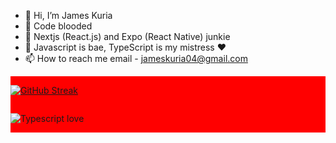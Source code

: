 - 👋 Hi, I’m James Kuria
- 👀 Code blooded
- 🌱 Nextjs (React.js) and Expo (React Native) junkie 
- 💞️ Javascript is bae, TypeScript is my mistress ❤️
- 📫 How to reach me email - jameskuria04@gmail.com
<div style="display:flex; flex-direction:column; justify-content: center; background-color:red">

[![GitHub Streak](https://streak-stats.demolab.com?user=jameskuria&theme=react&hide_border=true&exclude_days=Sat&sideNums=EB5454&background=81%2C94379A%2C2E58B6)](https://git.io/streak-stats)

![Typescript love](https://media.tenor.com/m-MS3l7pLAUAAAAC/typescript-script.gif)

</div>

<!---
JAMESKURIA/JAMESKURIA is a ✨ special ✨ repository because its `README.md` (this file) appears on your GitHub profile.
You can click the Preview link to take a look at your changes.
--->
